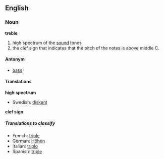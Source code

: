 ==English==
===Noun===
'''treble'''

#high spectrum of the [[sound]] tones
#the clef sign that indicates that the pitch of the notes is above middle C.

====Antonym====
*[[bass]]

==== Translations ====
'''high spectrum'''
{{top}}
{{mid}}
*Swedish: [[diskant]]
{{bottom}}
'''clef sign'''
{{top}}
{{mid}}
{{bottom}}

=====Translations to classify=====
{{checktrans}}
*French: [[triple]]
*German: [[Höhen]]
*Italian: [[triplo]]
*Spanish: [[triple]]